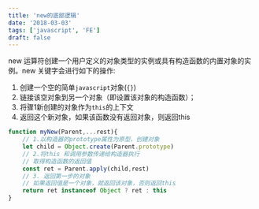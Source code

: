 ```yaml
---
title: 'new的底部逻辑'
date: '2018-03-03'
tags: ['javascript', 'FE']
draft: false
---
```


new 运算符创建一个用户定义的对象类型的实例或具有构造函数的内置对象的实例。new 关键字会进行如下的操作:  

1. 创建一个空的简单`javascript`对象(`{}`)
2. 链接该空对象到另一个对象（即设置该对象的构造函数）；
3. 将骤1新创建的对象作为`this`的上下文
4. 返回这个新对象，如果该函数没有返回对象，则返回this

```javascript
function myNew(Parent,...rest){
    // 1.以构造器的prototype属性为原型，创建对象
    let child = Object.create(Parent.prototype)
    // 2.将this 和调用参数传递给构造器执行
    // 取得构造函数的返回值
    const ret = Parent.apply(child,rest)
    // 3. 返回第一步的对象
    // 如果返回值是一个对象，就返回该对象，否则返回this
    return ret instanceof Object ? ret : this
}
```
